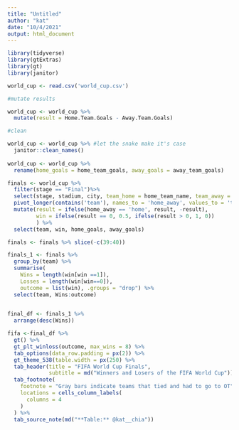 ```yaml
---
title: "Untitled"
author: "kat"
date: "10/4/2021"
output: html_document
---
```


```r
library(tidyverse)
library(gtExtras)
library(gt)
library(janitor)

```

```r
world_cup <- read.csv('world_cup.csv')

#mutate results

world_cup <- world_cup %>%
  mutate(result = Home.Team.Goals - Away.Team.Goals)

#clean

world_cup <- world_cup %>% #let the snake make it's case
  janitor::clean_names() 
  
world_cup <- world_cup %>%
  rename(home_goals = home_team_goals, away_goals = away_team_goals)

finals <- world_cup %>%
  filter(stage == "Final")%>%
  select(stage, stadium, city, team_home = home_team_name, team_away = away_team_name, result, home_goals, away_goals) %>%
  pivot_longer(contains('team'), names_to = 'home_away', values_to = 'team', names_prefix = 'team_') %>%
  mutate(result = ifelse(home_away == 'home', result, -result),
         win = ifelse(result == 0, 0.5, ifelse(result > 0, 1, 0))
         ) %>%
  select(team, win, home_goals, away_goals)

finals <- finals %>% slice(-c(39:40))

```



```r
finals_1 <- finals %>%
  group_by(team) %>%
  summarise(
    Wins = length(win[win ==1]),
    Losses = length(win[win==0]),
    outcome = list(win), .groups = "drop") %>%
  select(team, Wins:outcome)
  
```

```r
final_df <- finals_1 %>%
  arrange(desc(Wins)) 
```


```r
fifa <-final_df %>%
  gt() %>%
  gt_plt_winloss(outcome, max_wins = 8) %>%
  tab_options(data_row.padding = px(2)) %>%
  gt_theme_538(table.width = px(250) %>%
  tab_header(title = "FIFA World Cup Finals",
             subtitle = md("Winners and Losers of the FIFA World Cup")) %>%
  tab_footnote(
    footnote = "Gray bars indicate teams that tied and had to go to OT",
    locations = cells_column_labels(
      columns = 4
    )
  ) %>%
  tab_source_note(md("**Table:** @kat__chia"))
```


